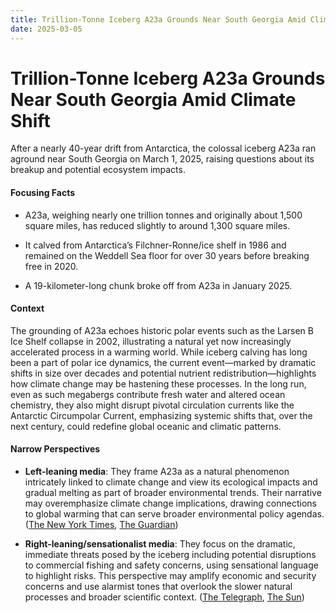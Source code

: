 ```yaml
---
title: Trillion-Tonne Iceberg A23a Grounds Near South Georgia Amid Climate Shift
date: 2025-03-05
---
```


# Trillion-Tonne Iceberg A23a Grounds Near South Georgia Amid Climate Shift

After a nearly 40-year drift from Antarctica, the colossal iceberg A23a ran aground near South Georgia on March 1, 2025, raising questions about its breakup and potential ecosystem impacts.

#### Focusing Facts

- A23a, weighing nearly one trillion tonnes and originally about 1,500 square miles, has reduced slightly to around 1,300 square miles.

- It calved from Antarctica’s Filchner-Ronne/ice shelf in 1986 and remained on the Weddell Sea floor for over 30 years before breaking free in 2020.

- A 19-kilometer-long chunk broke off from A23a in January 2025.

#### Context

The grounding of A23a echoes historic polar events such as the Larsen B Ice Shelf collapse in 2002, illustrating a natural yet now increasingly accelerated process in a warming world. While iceberg calving has long been a part of polar ice dynamics, the current event—marked by dramatic shifts in size over decades and potential nutrient redistribution—highlights how climate change may be hastening these processes. In the long run, even as such megabergs contribute fresh water and altered ocean chemistry, they also might disrupt pivotal circulation currents like the Antarctic Circumpolar Current, emphasizing systemic shifts that, over the next century, could redefine global oceanic and climatic patterns.

#### Narrow Perspectives

- **Left-leaning media**: They frame A23a as a natural phenomenon intricately linked to climate change and view its ecological impacts and gradual melting as part of broader environmental trends. Their narrative may overemphasize climate change implications, drawing connections to global warming that can serve broader environmental policy agendas. ([The New York Times](https://www.nytimes.com/2025/03/04/climate/iceberg-antarctica-a23a.html), [The Guardian](https://www.theguardian.com/environment/2025/mar/05/a23a-iceberg-runs-aground-south-georgia-climate))

- **Right-leaning/sensationalist media**: They focus on the dramatic, immediate threats posed by the iceberg including potential disruptions to commercial fishing and safety concerns, using sensational language to highlight risks. This perspective may amplify economic and security concerns and use alarmist tones that overlook the slower natural processes and broader scientific context. ([The Telegraph](https://www.telegraph.co.uk/world-news/2025/03/04/iceberg-a23a-aground-south-georgia-british-antartic-island/), [The Sun](https://www.thesun.co.uk/tech/33679379/worlds-biggest-iceberg-brit-island/))
